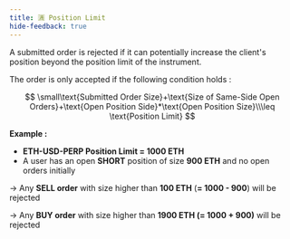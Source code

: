 ```yaml
---
title: 🈵 Position Limit
hide-feedback: true
---
```

A submitted order is rejected if it can potentially increase the client's position beyond the position limit of the instrument.

The order is only accepted if the following condition holds :

$$
\small\text{Submitted Order Size}+\text{Size of Same-Side Open Orders}+\text{Open Position Side}*\text{Open Position Size}\\\leq \text{Position Limit}
$$

**Example :**

* **ETH-USD-PERP Position Limit = 1000 ETH**
* A user has an open **SHORT** position of size **900 ETH** and no open orders initially

\-> Any **SELL order** with size higher than **100 ETH** (**= 1000 - 900**) will be rejected

\-> Any **BUY order** with size higher than **1900 ETH (= 1000 + 900)** will be rejected
